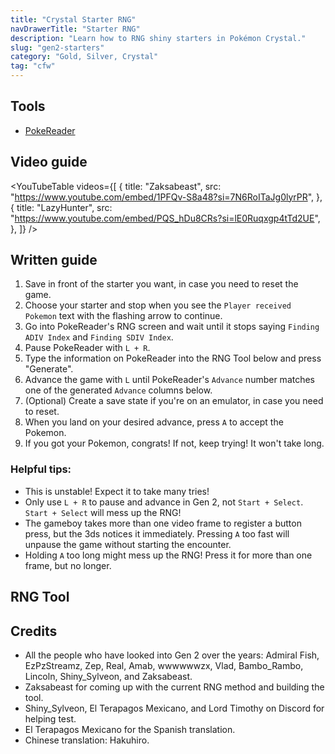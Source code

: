 ```yaml
---
title: "Crystal Starter RNG"
navDrawerTitle: "Starter RNG"
description: "Learn how to RNG shiny starters in Pokémon Crystal."
slug: "gen2-starters"
category: "Gold, Silver, Crystal"
tag: "cfw"
---
```


## Tools

- [PokeReader](/install-pokereader)

## Video guide

<YouTubeTable
  videos={[
    {
      title: "Zaksabeast",
      src: "https://www.youtube.com/embed/1PFQv-S8a48?si=7N6RoITaJg0lyrPR",
    },
    {
      title: "LazyHunter",
      src: "https://www.youtube.com/embed/PQS_hDu8CRs?si=lE0Ruqxgp4tTd2UE",
    },
  ]}
/>

## Written guide

1. Save in front of the starter you want, in case you need to reset the game.
2. Choose your starter and stop when you see the `Player received Pokemon` text with the flashing arrow to continue.
3. Go into PokeReader's RNG screen and wait until it stops saying `Finding ADIV Index` and `Finding SDIV Index`.
4. Pause PokeReader with `L + R`.
5. Type the information on PokeReader into the RNG Tool below and press "Generate".
6. Advance the game with `L` until PokeReader's `Advance` number matches one of the generated `Advance` columns below.
7. (Optional) Create a save state if you're on an emulator, in case you need to reset.
8. When you land on your desired advance, press `A` to accept the Pokemon.
9. If you got your Pokemon, congrats! If not, keep trying! It won't take long.

### Helpful tips:

- This is unstable! Expect it to take many tries!
- Only use `L + R` to pause and advance in Gen 2, not `Start + Select`. `Start + Select` will mess up the RNG!
- The gameboy takes more than one video frame to register a button press, but the 3ds notices it immediately. Pressing `A` too fast will unpause the game without starting the encounter.
- Holding `A` too long might mess up the RNG! Press it for more than one frame, but no longer.

## RNG Tool

<Gen2PokemonRng type="starter" language="en" />

## Credits

- All the people who have looked into Gen 2 over the years: Admiral Fish, EzPzStreamz, Zep, Real, Amab, wwwwwwzx, Vlad, Bambo_Rambo, Lincoln, Shiny_Sylveon, and Zaksabeast.
- Zaksabeast for coming up with the current RNG method and building the tool.
- Shiny_Sylveon, El Terapagos Mexicano, and Lord Timothy on Discord for helping test.
- El Terapagos Mexicano for the Spanish translation.
- Chinese translation: Hakuhiro.
